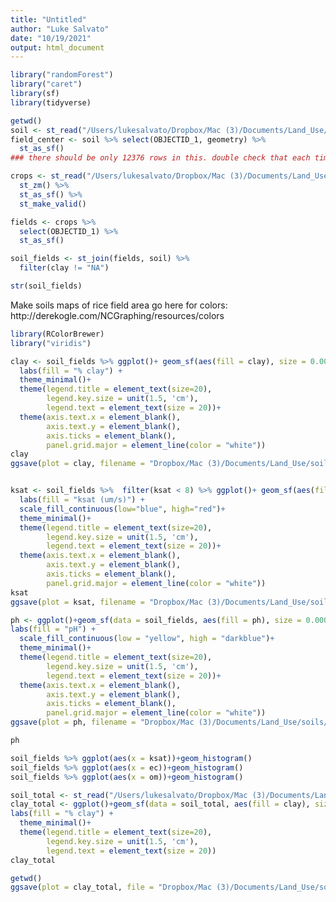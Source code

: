 ```yaml
---
title: "Untitled"
author: "Luke Salvato"
date: "10/19/2021"
output: html_document
---
```


```r
library("randomForest")
library("caret")
library(sf)
library(tidyverse)
```

```r
getwd()
soil <- st_read("/Users/lukesalvato/Dropbox/Mac (3)/Documents/Land_Use/soils/data/categorial_and_numeric_soil_data_at_field_level_20210928.geojson") %>% st_as_sf()
field_center <- soil %>% select(OBJECTID_1, geometry) %>% 
  st_as_sf()
### there should be only 12376 rows in this. double check that each time.

crops <- st_read("/Users/lukesalvato/Dropbox/Mac (3)/Documents/Land_Use/rice_area/data/processed/CDL_reclass_crop_type_07_to_19_20210927.geojson")%>% 
  st_zm() %>% 
  st_as_sf() %>% 
  st_make_valid() 

fields <- crops %>% 
  select(OBJECTID_1) %>% 
  st_as_sf()

soil_fields <- st_join(fields, soil) %>% 
  filter(clay != "NA") 

str(soil_fields)
```


Make soils maps of rice field area
go here for colors:
http://derekogle.com/NCGraphing/resources/colors
```r
library(RColorBrewer)
library("viridis")      

clay <- soil_fields %>% ggplot()+ geom_sf(aes(fill = clay), size = 0.00000005)+
  labs(fill = "% clay") +
  theme_minimal()+
  theme(legend.title = element_text(size=20),
        legend.key.size = unit(1.5, 'cm'),
        legend.text = element_text(size = 20))+
  theme(axis.text.x = element_blank(),
        axis.text.y = element_blank(),
        axis.ticks = element_blank(),
        panel.grid.major = element_line(color = "white"))
clay
ggsave(plot = clay, filename = "Dropbox/Mac (3)/Documents/Land_Use/soils/vis/clay_in_rice_fields_20211108.png")


ksat <- soil_fields %>%  filter(ksat < 8) %>% ggplot()+ geom_sf(aes(fill = ksat), size = 0.00000005)+
  labs(fill = "ksat (um/s)") +
  scale_fill_continuous(low="blue", high="red")+
  theme_minimal()+
  theme(legend.title = element_text(size=20),
        legend.key.size = unit(1.5, 'cm'),
        legend.text = element_text(size = 20))+
  theme(axis.text.x = element_blank(),
        axis.text.y = element_blank(),
        axis.ticks = element_blank(),
        panel.grid.major = element_line(color = "white"))
ksat
ggsave(plot = ksat, filename = "Dropbox/Mac (3)/Documents/Land_Use/soils/vis/ksat_in_rice_fields_20211108.png")

ph <- ggplot()+geom_sf(data = soil_fields, aes(fill = ph), size = 0.00000005)+
labs(fill = "pH") +
  scale_fill_continuous(low = "yellow", high = "darkblue")+
  theme_minimal()+
  theme(legend.title = element_text(size=20),
        legend.key.size = unit(1.5, 'cm'),
        legend.text = element_text(size = 20))+
  theme(axis.text.x = element_blank(),
        axis.text.y = element_blank(),
        axis.ticks = element_blank(),
        panel.grid.major = element_line(color = "white"))
ggsave(plot = ph, filename = "Dropbox/Mac (3)/Documents/Land_Use/soils/vis/ph_in_rice_fields_20211108.png")

ph

```


```r
soil_fields %>% ggplot(aes(x = ksat))+geom_histogram()
soil_fields %>% ggplot(aes(x = ec))+geom_histogram()
soil_fields %>% ggplot(aes(x = om))+geom_histogram()
```

```r
soil_total <- st_read("/Users/lukesalvato/Dropbox/Mac (3)/Documents/Land_Use/soils/data/all_counties_ssurgo_20210922.geojson") %>% st_as_sf()
clay_total <- ggplot()+geom_sf(data = soil_total, aes(fill = clay), size = 0.00000005)+
labs(fill = "% clay") +
  theme_minimal()+
  theme(legend.title = element_text(size=20),
        legend.key.size = unit(1.5, 'cm'),
        legend.text = element_text(size = 20))
clay_total

getwd()
ggsave(plot = clay_total, file = "Dropbox/Mac (3)/Documents/Land_Use/soils/vis/clay_total_20211108.png" )
```

